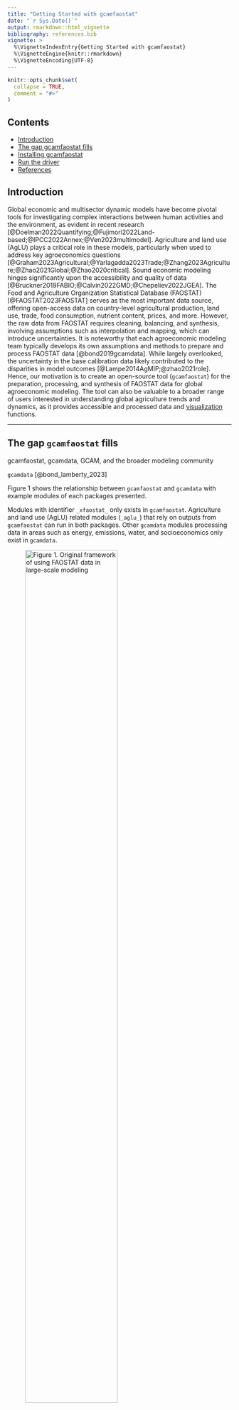 ```yaml
---
title: "Getting Started with gcamfaostat"
date: "`r Sys.Date()`"
output: rmarkdown::html_vignette
bibliography: references.bib  
vignette: >
  %\VignetteIndexEntry{Getting Started with gcamfaostat}
  %\VignetteEngine{knitr::rmarkdown}
  %\VignetteEncoding{UTF-8}
---
```


```r
knitr::opts_chunk$set(
  collapse = TRUE,
  comment = "#>"
)
```

## Contents 
* [Introduction](#Introduction)
* [The gap gcamfaostat fills](#Gap)
* [Installing gcamfaostat](#Install)
* [Run the driver](#Driver)
* [References](#References)




## Introduction <a name="Introduction"></a>  

Global economic and multisector dynamic models have become pivotal tools for investigating complex interactions between human activities and the environment, as evident in recent research [@Doelman2022Quantifying;@Fujimori2022Land-based;@IPCC2022Annex;@Ven2023multimodel]. Agriculture and land use (AgLU) plays a critical role in these models, particularly when used to address key agroeconomics questions [@Graham2023Agricultural;@Yarlagadda2023Trade;@Zhang2023Agriculture;@Zhao2021Global;@Zhao2020critical]. Sound economic modeling hinges significantly upon the accessibility and quality of data [@Bruckner2019FABIO;@Calvin2022GMD;@Chepeliev2022JGEA]. The Food and Agriculture Organization Statistical Database (FAOSTAT) [@FAOSTAT2023FAOSTAT] serves as the most important data source, offering open-access data on country-level agricultural production, land use, trade, food consumption, nutrient content, prices, and more. However, the raw data from FAOSTAT requires cleaning, balancing, and synthesis, involving assumptions such as interpolation and mapping, which can introduce uncertainties. It is noteworthy that each agroeconomic modeling team typically develops its own assumptions and methods to prepare and process FAOSTAT data [@bond2019gcamdata]. While largely overlooked, the uncertainty in the base calibration data likely contributed to the disparities in model outcomes [@Lampe2014AgMIP;@zhao2021role]. Hence, our motivation is to create an open-source tool (`gcamfaostat`) for the preparation, processing, and synthesis of FAOSTAT data for global agroeconomic modeling.  The tool can also be valuable to a broader range of users interested in understanding global agriculture trends and dynamics, as it provides accessible and processed data and [visualization](https://jgcri.github.io/gcamfaostat/articles/vignette_visualization.html) functions.

*** 

## The gap `gcamfaostat` fills <a name="Gap"></a> 

gcamfaostat, gcamdata, GCAM, and the broader modeling community  

`gcamdata` [@bond_lamberty_2023] 

Figure 1  shows the relationship between `gcamfaostat` and `gcamdata` with example modules of each packages presented.

Modules with identifier `_xfaostat_` only exists in `gcamfaostat`. Agriculture and land use (AgLU) related modules (`_aglu_`) that rely on outputs from `gcamfaostat` can run in both packages. Other `gcamdata` modules processing data in areas such as energy, emissions, water, and socioeconomics only exist in `gcamdata`.  


  
  

![Figure 1. Original framework of using FAOSTAT data in large-scale modeling](../man/figures/Fig_FAOSTAT_gcamdata.jpg){width=70%}  

  
  


![Figure 2. New framework using `gcamfaostat` to process FAOSTAT data](../man/figures/Fig_gcamfaostat_and_gcamdata.jpg){width=70%} 

***

## Installing `gcamfaostat` <a name="Install"></a>  

####  R

* R version 4.0 or higher and RStudio are recommonded. 

#### Clone this repository

* On the command line: navigate to your desired folder location and then enter `git clone https://github.com/JGCRI/gcamfaostat.git` 

* If using GitHub Desktop: Go to https://github.com/jgcri/gcamfaostat and click the green "Code" button. Then click "Open with GitHub Desktop".

#### Loading the `gcamfaostat` package

* Open the `gcamfaostat` folder you just cloned and double-click the `gcamfaostat.Rproj` file. RStudio should open the project.

* If you have not installed `devtools` before, first enter the following into the R console  
```r
install.packages("devtools")
```

* Then to load the `gcamfaostat` package:

```r
devtools::load_all()
```

#### Package dependencies
* You may also need to install package dependencies, for example using:
```R
devtools::install_deps()
```
* Note that could be issues with some recent package dependencies. Users can consider using `renv`. 

  * `renv` is an R package for dependency management. 
  * Using it will save a private R library with the correct versions of any package dependencies. 
  * Please find more details [here](https://jgcri.github.io/gcamdata/articles/getting-started/getting-started.html#optional-renv-currently-included-in-gcam-6-0-and-gcamdata-release) in `gcamdata` manual.



## Run the driver <a name="driver"></a>  
#### `driver_drake` and `driver`
Users should now be ready to run the driver, which is the main processing function that generates intermediate data outputs and final output (csv or other files) for gcamdata or GCAM. Driver functions will run data processing modules/functions sequentially, see [Processing Flow](https://jgcri.github.io/gcamfaostat/articles/vignette_processing_flow.html). There are two ways to run the driver, both inherited  from `gcamdata`.

1. `driver_drake()`

`driver_drake()` runs the driver and stores the outputs in a hidden cache. When you run `driver_drake()` again it will skip steps that are up-to-date. This is useful if you will be adjusting the data inputs and code and running the data system multiple times. For this reason, we almost always recommend using `driver_drake()`. More details can be found in the [here](https://jgcri.github.io/gcamdata/articles/driverdrake_vignette.html).

2. `driver()`  

See [here](https://jgcri.github.io/gcamdata/reference/driver.html) for more options when running the driver, such as what outputs to generate or when to stop.

For `gcamfaostat`, it is recommended to use `driver_drake()` so the data tracing and exploring after the drive will be possible, even thought it may take longer to run and additional space (for drake cache) compared to `driver()`. 

#### Output files  
* In `constants.R`, users can set `OUTPUT_Export_CSV == TRUE` and specify the output directory (`DIR_OUTPUT_CSV`) to export and store the output csv files. 
* The default directory is `outputs/gcamfaostat_csv_output`.
* Users can also make use of the functions to trace the processing by step, when`driver_drake()` is employed.  



## References <a name="References"></a>  
